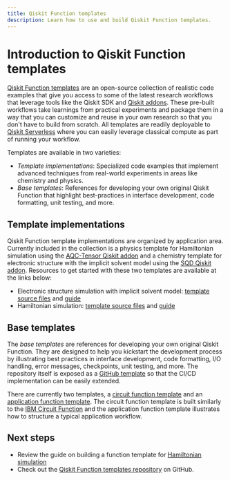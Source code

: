 ```yaml
---
title: Qiskit Function templates
description: Learn how to use and build Qiskit Function templates.
---
```



# Introduction to Qiskit Function templates

[Qiskit Function templates](https://github.com/qiskit-community/qiskit-function-templates) are an open-source collection of realistic code examples that give you access to some of the latest research workflows that leverage tools like the Qiskit SDK and [Qiskit addons](https://quantum.cloud.ibm.com/docs/en/guides/addons). These pre-built workflows take learnings from practical experiments and package them in a way that you can customize and reuse in your own research so that you don't have to build from scratch. All templates are readily deployable to [Qiskit Serverless](./serverless) where you can easily leverage classical compute as part of running your workflow.

Templates are available in two varieties:

- *Template implementations*: Specialized code examples that implement advanced techniques from real-world experiments in areas like chemistry and physics.
- *Base templates*: References for developing your own original Qiskit Function that highlight best-practices in interface development, code formatting, unit testing, and more.

## Template implementations

Qiskit Function template implementations are organized by application area. Currently included in the collection is a physics template for Hamiltonian simulation using the [AQC-Tensor Qiskit addon](./qiskit-addons-aqc) and a chemistry template for electronic structure with the implicit solvent model using the [SQD Qiskit addon](./qiskit-addons-sqd).
Resources to get started with these two templates are available at the links below:

- Electronic structure simulation with implicit solvent model: [template source files](https://github.com/qiskit-community/qiskit-function-templates/tree/main/chemistry/sqd_pcm) and [guide](./function-template-chemistry-workflow)
- Hamiltonian simulation: [template source files](https://github.com/qiskit-community/qiskit-function-templates/tree/main/physics/hamiltonian_simulation) and [guide](./function-template-hamiltonian-simulation)


## Base templates

The *base templates* are references for developing your own original Qiskit Function. They are designed to help you kickstart the development process by illustrating best practices in interface development, code formatting, I/O handling, error messages, checkpoints, unit testing, and more. The repository itself is exposed as a [GitHub template](https://docs.github.com/en/repositories/creating-and-managing-repositories/creating-a-template-repository) so that the CI/CD implementation can be easily extended.

There are currently two templates, a [circuit function template](https://github.com/qiskit-community/qiskit-function-templates/blob/main/base_templates/circuit_function_template.py) and an [application function template](https://github.com/qiskit-community/qiskit-function-templates/blob/main/base_templates/application_function_template.py). The circuit function template is built similarly to the [IBM Circuit Function](./ibm-circuit-function) and the application function template illustrates how to structure a typical application workflow.


## Next steps

<Admonition type="info" title="Recommendations">

- Review the guide on building a function template for [Hamiltonian simulation](./function-template-hamiltonian-simulation)
- Check out the [Qiskit Function templates repository](https://github.com/qiskit-community/qiskit-function-templates) on GitHub.

</Admonition>
